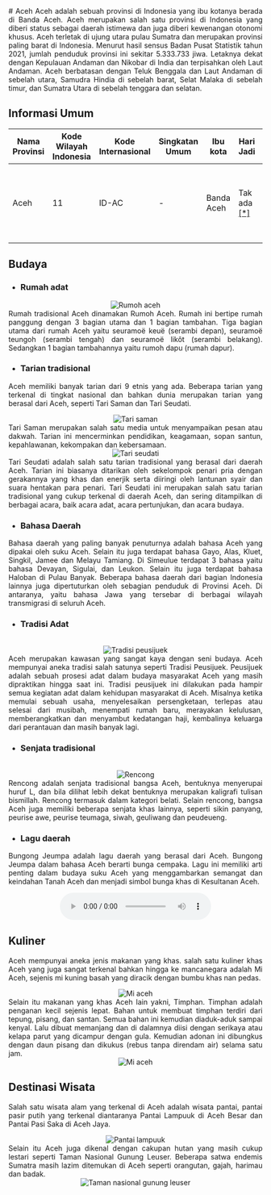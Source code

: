 <div align="justify">
   # Aceh
   Aceh adalah sebuah provinsi di Indonesia yang ibu kotanya berada di Banda Aceh. Aceh merupakan salah satu provinsi di Indonesia yang diberi status sebagai daerah istimewa dan juga diberi kewenangan otonomi khusus. Aceh terletak di ujung utara pulau Sumatra dan merupakan provinsi paling barat di Indonesia. Menurut hasil sensus Badan Pusat Statistik tahun 2021, jumlah penduduk provinsi ini sekitar 5.333.733 jiwa. Letaknya dekat dengan Kepulauan Andaman dan Nikobar di India dan terpisahkan oleh Laut Andaman. Aceh berbatasan dengan Teluk Benggala dan Laut Andaman di sebelah utara, Samudra Hindia di sebelah barat, Selat Malaka di sebelah timur, dan Sumatra Utara di sebelah tenggara dan selatan.

   ## Informasi Umum
   | Nama Provinsi | Kode Wilayah Indonesia | Kode Internasional | Singkatan Umum | Ibu kota   | Hari Jadi                                                                                                                                                                                                                | Lambang                                                                                                                                            |
   |---------------|------------------------|--------------------|----------------|------------|--------------------------------------------------------------------------------------------------------------------------------------------------------------------------------------------------------------------------|----------------------------------------------------------------------------------------------------------------------------------------------------|
   | Aceh          | 11                     | ID-AC              | -              | Banda Aceh | Tak ada [[*]](#informasi-umum "Pemerintah provinsi belum menetapkan hari jadi provinsi melalui peraturan perundang-undangan daerah terkait dan tidak pernah merayakannya secara seremonial atau dengan upacara bendera.")| <div align="center"><img alt="Lambang aceh" width="150" src="https://upload.wikimedia.org/wikipedia/commons/4/41/Coat_of_arms_of_Aceh.svg"/></div> |

   ## Budaya

   - ### Rumah adat
   <div align="center"><img alt="Rumoh aceh" src="https://upload.wikimedia.org/wikipedia/commons/7/70/Rumoh_Aceh_2.JPG"/></div>
   Rumah tradisional Aceh dinamakan Rumoh Aceh. Rumah ini bertipe rumah panggung dengan 3 bagian utama dan 1 bagian tambahan. Tiga bagian utama dari rumah Aceh yaitu seuramoë keuë (serambi depan), seuramoë teungoh (serambi tengah) dan seuramoë likôt (serambi belakang). Sedangkan 1 bagian tambahannya yaitu rumoh dapu (rumah dapur).

   - ### Tarian tradisional
   Aceh memiliki banyak tarian dari 9 etnis yang ada. Beberapa tarian yang terkenal di tingkat nasional dan bahkan dunia merupakan tarian yang berasal dari Aceh, seperti Tari Saman dan Tari Seudati.
   <br/>
   <div align="center"><img alt="Tari saman" src="https://upload.wikimedia.org/wikipedia/commons/3/3d/Saman_dance.jpg"/></div>
   Tari Saman merupakan salah satu media untuk menyampaikan pesan atau dakwah. Tarian ini mencerminkan pendidikan, keagamaan, sopan santun, kepahlawanan, kekompakan dan kebersamaan.
   <br/>
   <div align="center"><img alt="Tari seudati" src="https://upload.wikimedia.org/wikipedia/commons/b/bb/COLLECTIE_TROPENMUSEUM_Sedatidans_te_Samalanga_TMnr_10004857.jpg"/></div>
   Tari Seudati adalah salah satu tarian tradisional yang berasal dari daerah Aceh. Tarian ini biasanya ditarikan oleh sekelompok penari pria dengan gerakannya yang khas dan enerjik serta diiringi oleh lantunan syair dan suara hentakan para penari. Tari Seudati ini merupakan salah satu tarian tradisional yang cukup terkenal di daerah Aceh, dan sering ditampilkan di berbagai acara, baik acara adat, acara pertunjukan, dan acara budaya.

   - ### Bahasa Daerah
   Bahasa daerah yang paling banyak penuturnya adalah bahasa Aceh yang dipakai oleh suku Aceh. Selain itu juga terdapat bahasa Gayo, Alas, Kluet, Singkil, Jamee dan Melayu Tamiang. Di Simeulue terdapat 3 bahasa yaitu bahasa Devayan, Sigulai, dan Leukon. Selain itu juga terdapat bahasa Haloban di Pulau Banyak. Beberapa bahasa daerah dari bagian Indonesia lainnya juga dipertuturkan oleh sebagian penduduk di Provinsi Aceh. Di antaranya, yaitu bahasa Jawa yang tersebar di berbagai wilayah transmigrasi di seluruh Aceh.

   - ### Tradisi Adat   
   <br/>
   <div align="center"><img alt="Tradisi peusijuek" src="https://lintastungkal.com/wp-content/uploads/rps20190829_100910-664x371.jpg"/></div>
   Aceh merupakan kawasan yang sangat kaya dengan seni budaya. Aceh mempunyai aneka tradisi salah satunya seperti Tradisi Peusijuek. Peusijuek adalah sebuah prosesi adat dalam budaya masyarakat Aceh yang masih dipraktikan hingga saat ini. Tradisi peusijuek ini dilakukan pada hampir semua kegiatan adat dalam kehidupan masyarakat di Aceh. Misalnya ketika memulai sebuah usaha, menyelesaikan persengketaan, terlepas atau selesai dari musibah, menempati rumah baru, merayakan kelulusan, memberangkatkan dan menyambut kedatangan haji, kembalinya keluarga dari perantauan dan masih banyak lagi.

   - ### Senjata tradisional
   <br/>
   <div align="center"><img alt="Rencong" src="https://upload.wikimedia.org/wikipedia/commons/1/1f/COLLECTIE_TROPENMUSEUM_Dolk_%28rencong%29_met_rechthoekig_gebogen_hoornen_greep_en_houten_schede_TMnr_17-5.jpg"/></div>
   Rencong adalah senjata tradisional bangsa Aceh, bentuknya menyerupai huruf L, dan bila dilihat lebih dekat bentuknya merupakan kaligrafi tulisan bismillah. Rencong termasuk dalam kategori belati. Selain rencong, bangsa Aceh juga memiliki beberapa senjata khas lainnya, seperti sikin panyang, peurise awe, peurise teumaga, siwah, geuliwang dan peudeueng.

   - ### Lagu daerah
   Bungong Jeumpa adalah lagu daerah yang berasal dari Aceh. Bungong Jeumpa dalam bahasa Aceh berarti bunga cempaka. Lagu ini memiliki arti penting dalam budaya suku Aceh yang menggambarkan semangat dan keindahan Tanah Aceh dan menjadi simbol bunga khas di Kesultanan Aceh.
   <br/>
   <div align="center"><audio controls src="https://upload.wikimedia.org/wikipedia/commons/2/24/Aceh_-_Bungong_Jeumpa.wav"></audio></div>

   ## Kuliner
   Aceh mempunyai aneka jenis makanan yang khas. salah satu kuliner khas Aceh yang juga sangat terkenal bahkan hingga ke mancanegara adalah Mi Aceh, sejenis mi kuning basah yang diracik dengan bumbu khas nan pedas.
   <br/>
   <div align="center"><img alt="Mi aceh" src="https://upload.wikimedia.org/wikipedia/commons/d/df/Mie_Aceh_Kepiting.jpg"/></div>
   Selain itu makanan yang khas Aceh lain yakni, Timphan. Timphan adalah penganan kecil sejenis lepat. Bahan untuk membuat timphan terdiri dari tepung, pisang, dan santan. Semua bahan ini kemudian diaduk-aduk sampai kenyal. Lalu dibuat memanjang dan di dalamnya diisi dengan serikaya atau kelapa parut yang dicampur dengan gula. Kemudian adonan ini dibungkus dengan daun pisang dan dikukus (rebus tanpa direndam air) selama satu jam.
   <br/>
   <div align="center"><img alt="Mi aceh" src="https://upload.wikimedia.org/wikipedia/commons/4/43/Timphan_Asoe_Kaya.jpg"/></div>

   ## Destinasi Wisata
   Salah satu wisata alam yang terkenal di Aceh adalah wisata pantai, pantai pasir putih yang terkenal diantaranya Pantai Lampuuk di Aceh Besar dan Pantai Pasi Saka di Aceh Jaya. 
   <br/>
   <div align="center"><img alt="Pantai lampuuk" src="https://upload.wikimedia.org/wikipedia/commons/5/56/Pasie_Lam_Pu-uk.jpg"/></div>
   Selain itu Aceh juga dikenal dengan cakupan hutan yang masih cukup lestari seperti Taman Nasional Gunung Leuser. Beberapa satwa endemis Sumatra masih lazim ditemukan di Aceh seperti orangutan, gajah, harimau dan badak.
   <br/>
   <div align="center"><img alt="Taman nasional gunung leuser" src="https://upload.wikimedia.org/wikipedia/commons/2/2b/Taman_Nasional_Gunung_Leuser.jpg"/></div>
</div>